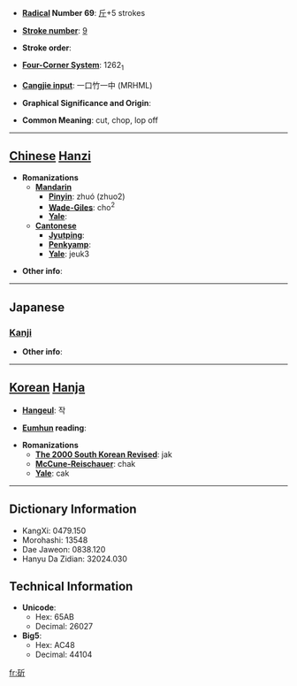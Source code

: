 * '''[[Wiktionary:Chinese radical index| Radical]] Number 69''': [[Wiktionary:Chinese radical index 斤|斤]]+5 strokes

* '''[[Wiktionary:Chinese total strokes index|Stroke number]]''': [[Wiktionary:Chinese total strokes index 9|9]]

* '''Stroke order''': 

* '''[[Wiktionary:Chinese four corner index|Four-Corner System]]''': 1262<sub>1</sub>

* '''[[Wiktionary:Chinese Cangjie index|Cangjie input]]''': 一口竹一中 (MRHML)

* '''Graphical Significance and Origin''': 

* '''Common Meaning''': cut, chop, lop off

----

== [[Chinese]] [[Hanzi]] ==

* '''Romanizations'''
** '''[[Mandarin]]'''
*** '''[[Pinyin]]''': zhuó (zhuo2)
*** '''[[Wade-Giles]]''': cho<sup>2</sup>
*** '''[[Yale]]''': 
** '''[[Cantonese]]'''
*** '''[[Jyutping]]''':
*** '''[[Penkyamp]]''': 
*** '''[[Yale]]''': jeuk3

* '''Other info''': 

----

==Japanese==
===[[Kanji]]===
{{kanji|on readings=[[しゃく]] (shaku)
|kun readings=[[きる]] (kiru)
}}

* '''Other info''':  

----

== [[Korean]] [[Hanja]] ==

* '''[[Hangeul]]''': 작

* '''[[Eumhun]] reading''': 

* '''Romanizations'''
** '''[[The 2000 South Korean Revised Romanization|The 2000 South Korean Revised]]''': jak
** '''[[McCune-Reischauer]]''': chak
** '''[[Yale]]''': cak

----

== Dictionary Information ==

* KangXi: 0479.150
* Morohashi: 13548
* Dae Jaweon: 0838.120
* Hanyu Da Zidian: 32024.030

== Technical Information ==

* '''Unicode''':
** Hex: 65AB
** Decimal: 26027
* '''Big5''':
** Hex: AC48
** Decimal: 44104

[[fr:斫]]